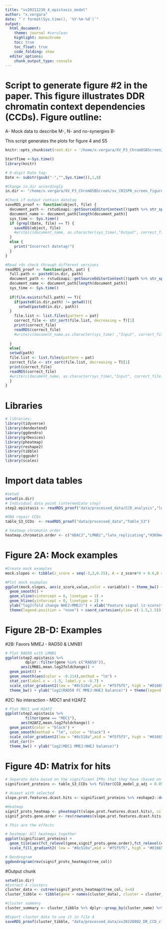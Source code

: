 ```yaml
---
title: "xv20211230_4_epistasis_model"
author: "x.vergara"
date: "`r format(Sys.time(), '%Y-%m-%d')`"
output:
  html_document:
    theme: journal #cerulean
    highlight: monochrome
    toc: true
    toc_float: true
    code_folding: show
  editor_options:
    chunk_output_type: console
---
```


# Script to generate figure #2 in the paper. This figure illustrates DDR chromatin context dependencies (CCDs). Figure outline:

A- Mock data to describe M-, N- and no-synergies
B- 


This script generates the plots for figure 4 and S5

```r
knitr::opts_chunk$set(root.dir = '/home/x.vergara/XV_P3_ChromDSBScreen/xv_CRISPR_screen_figures/rmarkdown/xv20210920_paper_scripts/short_version/knit_html/')

StartTime <-Sys.time()
library(knitr)

# 8-digit Date tag:
Date <- substr(gsub("-","",Sys.time()),1,8)

#Change in.dir accordingly
in.dir <- "/home/x.vergara/XV_P3_ChromDSBScreen/xv_CRISPR_screen_figures/"

#Check if output contain datetag
saveRDS_proof <- function(object, file) {
  document_path <- rstudioapi::getSourceEditorContext()$path %>% str_split(pattern = "/") %>% unlist()
  document_name <- document_path[length(document_path)]
  sys_time <- Sys.time()
  if (grepl(Date, file) == T) {
    saveRDS(object, file)
    #write(c(document_name, as.character(sys_time),"Output", correct_file), file = paste0(in.dir,"log"), ncolumns = 4, sep = "\t", append = T)
  }
  else {
    print("Incorrect datetag!")
  }
}

#Read rds check through different versions
readRDS_proof <- function(path, pat) {
  full.path <- paste0(in.dir, path)
  document_path <- rstudioapi::getSourceEditorContext()$path %>% str_split(pattern = "/") %>% unlist()
  document_name <- document_path[length(document_path)]
  sys_time <- Sys.time()
  
  if(file.exists(full.path) == T){
    if(paste0(in.dir,path) != getwd()){
      setwd(paste0(in.dir, path))
  }
    file.list <- list.files(pattern = pat)
    correct_file <- str_sort(file.list, decreasing = T)[1]
    print(correct_file)
    readRDS(correct_file)
    #write(c(document_name,as.character(sys_time) ,"Input", correct_file), file = paste0(in.dir,"log"), ncolumns = 4, sep = "\t", append = T)
    
  }
  else{
  setwd(path)
  file.list <- list.files(pattern = pat)
  correct_file <- str_sort(file.list, decreasing = T)[1]
  print(correct_file)
  readRDS(correct_file)
  #write(c(document_name, as.character(sys_time),"Input", correct_file),file = paste0(in.dir,"log"), ncolumns = 4, sep = "\t", append = T)
  }
}
```

# Libraries
```r
# libraries:
library(tidyverse)
library(dendextend)
library(ggdendro)
library(grDevices)
library(pheatmap)
library(reshape2)
library(tibble)
library(ggpubr)
library(scales)
```

# Import data tables
```r
#setwd
setwd(in.dir)
# Individual data point (intermediate step)
step2.epistasis <- readRDS_proof("data/processed_data/CCD_analysis","log2_MMEJNHEJ_differentials_chromatin_KO")

#DNA repair CCDs
table_S3_CCDs  <- readRDS_proof("data/processed_data","Table_S3")

# heatmap chromatin order
heatmap.chromatin.order <- c("HDAC3","LMNB1","late_replicating","H3K9me2","H3K9me3","HDAC1","EZH2","H3K27me3","CTCF","SMC3","m5C","HDAC2","POL2","POL2AS2","H3K36me3","TTseq","Dam","H3K79me2","H2AFZ","DNAse","H3K4me3","H4K5acK8ac","H3K4me1","H3K27ac","H3K4me2")

```

# Figure 2A: Mock examples
```r
#Create mock examples
mock.slopes <- tibble(z_score = seq(-3,3,0.25), A = z_score*0 + 0.6,B = z_score*0.1 +0.6, C = z_score*-0.1 - 0.6) %>% reshape2::melt(id.vars = "z_score")

#Plot mock examples
ggplot(mock.slopes, aes(z_score,value,color = variable)) + theme_bw() + 
  geom_smooth() +
  geom_vline(xintercept = 0, linetype = 2) + 
  geom_hline(yintercept = 0, linetype = 2) + 
  ylab("log2(fold change NHEJ:MMEJ)") + xlab("Feature signal (z-score)") + 
  theme(legend.position = "none") + coord_cartesian(ylim= c(-1.5,1.5)) + scale_color_manual(values = c("black","#01665e","#8c510a"))
```

# Figure 2B-D: Examples
  #2B: Favors MMEJ - RAD50 & LMNB1
```r
# Plot RAD50 with LMNB1
ggplot(step2.epistasis %>% 
         dplyr::filter(gene %in% c("RAD50")),
       aes(LMNB1,mean.log2foldchange)) + 
  geom_point() +
  geom_smooth(aes(color = -0.114),method = "lm") +
  stat_cor(label.x = -1.5, label.y = -0.7) +
  scale_color_gradient2(low = "#8c510a",mid = "#f5f5f5", high = "#01665e", limits = c(-0.15,0.15)) +
  theme_bw() + ylab("log2(RAD50 FC MMEJ:NHEJ balance)") + theme(legend.position = "none")
```

#2C: No interaction - MDC1 and H2AFZ
```r
# Plot MDC1 and H2AFZ
ggplot(step2.epistasis %>% 
         filter(gene == "MDC1"),
       aes(H2AFZ,mean.log2foldchange)) + 
  geom_point(color = "black") +
  geom_smooth(method = "lm", color = "black") +
  scale_color_gradient2(low = "#8c510a",mid = "#f5f5f5", high = "#01665e", limits = c(-0.15,0.15)) +
  stat_cor()+
  theme_bw() + ylab("log2(MDC1 MMEJ:NHEJ balance)") 
```

# Figure 4D: Matrix for hits
```r
# Separate data based on the significant IPRs that they have (based on z-score)
significant_proteins <- table_S3_CCDs %>% filter(CCD_model_p_adj < 0.05)

# dcaast with selected
slope.prot.features.dcast.hits <- significant_proteins %>% reshape2::dcast(gene ~ chrom_feature, value.var = "CCD_synergy_score") %>% column_to_rownames(var = "gene")

#Heatmap
signif_prots_heatmap <- pheatmap(t(slope.prot.features.dcast.hits), silent = T, clustering_method = "ward.D", cluster_rows = T, cutree_cols = 4)
signif_prots.gene.order <- rev(rownames(slope.prot.features.dcast.hits[signif_prots_heatmap$tree_col[["order"]],]))

# This are the effects

# heatmap: All heatmaps together
ggplot(significant_proteins) + 
  geom_tile(aes(fct_relevel(gene,signif_prots.gene.order),fct_relevel(chrom_feature, heatmap.chromatin.order), fill = CCD_synergy_score)) +
  scale_fill_gradient2( low = "#8c510a",mid = "#f5f5f5", high = "#01665e",limits = c(-0.15,0.15), oob = squish, breaks = c(-0.1,0,0.1)) + theme_bw() + theme(axis.text.x = element_text(angle = 90, vjust = 0.5, hjust = 1), legend.position = "top") + coord_fixed(expand = F,ratio = 1) + xlab("DNA repair proteins with significant chromatin dependencies") + ylab("Chromatin features")

# Dendrogram
ggdendrogram(rev(signif_prots_heatmap$tree_col))
```

#Output chunk
```r
setwd(in.dir)
#Extract 4 clusters
cluster_data <- cutree(signif_prots_heatmap$tree_col, k=4) 
cluster_tibble <- tibble(gene = names(cluster_data), cluster = cluster_data) %>% mutate(cluster_name = case_when(cluster == "1" ~ "M-synergy_2", cluster == "2" ~ "M-synergy_1", cluster == "3" ~ "N-synergy", cluster == "4" ~"M-synergy_3"))

#cluster summary
cluster_summary <- cluster_tibble %>% dplyr::group_by(cluster_name) %>% dplyr::summarise(c = n())

#Export cluster data to use it in file 4
saveRDS_proof(cluster_tibble, "data/processed_data/xv20220802_DR_CCD_cluster_data.rds")
```
